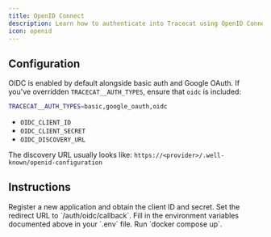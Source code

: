 ```yaml
---
title: OpenID Connect
description: Learn how to authenticate into Tracecat using OpenID Connect.
icon: openid
---
```


## Configuration

OIDC is enabled by default alongside basic auth and Google OAuth.
If you've overridden `TRACECAT__AUTH_TYPES`, ensure that `oidc`
is included:

```bash
TRACECAT__AUTH_TYPES=basic,google_oauth,oidc
```

- `OIDC_CLIENT_ID`
- `OIDC_CLIENT_SECRET`
- `OIDC_DISCOVERY_URL`

The discovery URL usually looks like:
`https://<provider>/.well-known/openid-configuration`

## Instructions

<Steps>
  <Step title="Create an OIDC app in your provider">
    Register a new application and obtain the client ID and secret.
    Set the redirect URL to `<your-domain>/auth/oidc/callback`.
  </Step>
  <Step title="Configure environment variables in Tracecat">
    Fill in the environment variables documented above in your `.env` file.
  </Step>
  <Step title="Restart Tracecat">
    Run `docker compose up`.
  </Step>
</Steps>
